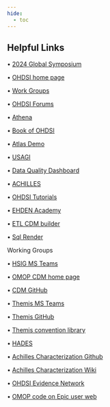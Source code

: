 ```yaml
---
hide:
  - toc
---
```


## Helpful Links

•	[2024 Global Symposium](https://www.ohdsi.org/ohdsi2024/)

•	[OHDSI home page](https://www.ohdsi.org)

• [Work Groups](https://www.ohdsi.org/workgroups/)

•	[OHDSI Forums](https://forums.ohdsi.org)

•	[Athena](http://Athena.ohdsi.org) 

•	[Book of OHDSI](https://ohdsi.github.io/TheBookOfOhdsi/) 

•	[Atlas Demo](http://atlas-demo.ohdsi.org/#/home)

•	[USAGI](https://github.com/OHDSI/Usagi) 

•	[Data Quality Dashboard](https://github.com/OHDSI/DataQualityDashboard)

•	[ACHILLES](https://github.com/OHDSI/Achilles) 

•	[OHDSI Tutorials](https://github.com/OHDSI/Tutorial-ETL) 

•	[EHDEN Academy](https://academy.ehden.eu)

•	[ETL CDM builder](https://github.com/OHDSI/ETL-CDMBuilder)

•	[Sql Render](https://ohdsi.github.io/SqlRender/articles/UsingSqlRender.html) 

Working Groups

•	[HSIG MS Teams](https://teams.microsoft.com/l/team/19%3A2b9db953a46441c8be51cb3d3785cac3%40thread.tacv2/conversations?groupId=198ebad0-c5b9-4991-8a5e-55e6d71cb817&tenantId=a30f0094-9120-4aab-ba4c-e5509023b2d5)

•	[OMOP CDM home page](https://ohdsi.github.io/CommonDataModel/)

•	[CDM GitHub](https://github.com/OHDSI/CommonDataModel) 

•	[Themis MS Teams](https://teams.microsoft.com/l/channel/19%3A756b1ded0eae4658b592a53d2e8858e5%40thread.tacv2/THEMIS Subgroup?groupId=a6f2c516-e568-4974-8f1e-a7bdc2f997c5&tenantId=a30f0094-9120-4aab-ba4c-e5509023b2d5)

•	[Themis GitHub](https://github.com/OHDSI/Themis)

•	[Themis convention library](https://ohdsi.github.io/Themis/) 

•	[HADES](https://ohdsi.github.io/Hades/) 

•	[Achilles Characterization Github](https://github.com/OHDSI/Achilles)

•	[Achilles Characterization Wiki](https://ohdsi.github.io/Achilles/)

•	[OHDSI Evidence Network](https://github.com/ohdsi-studies/OhdsiEvidenceNetwork) 

•	[OMOP code on Epic user web](https://userweb.epic.com/Thread/99407/OMOP-All-of-Us-Master-OMOP-Thread/)

